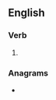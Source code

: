 ==English==

===Verb===
{{head|en|verb form}}

# {{en-third-person singular of|emend}}

===Anagrams===
* {{anagrams|en|a=deemns|Emdens|Mendes|mensed}}
